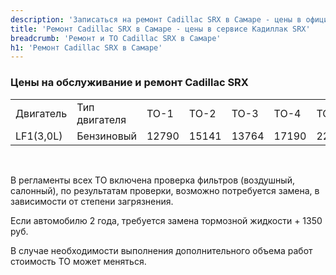 ```yaml
---
description: 'Записаться на ремонт Cadillac SRX в Самаре - цены в официальном сервисе Кадиллак SRX'
title: 'Ремонт Cadillac SRX в Самаре - цены в сервисе Кадиллак SRX'
breadcrumb: 'Ремонт и ТО Cadillac SRX в Самаре'
h1: 'Ремонт Cadillac SRX в Самаре'
---
```

<h3>Цены на обслуживание и ремонт Cadillac SRX</h3>
<p>
</p>
<table>
<tbody>
<tr>
	<td>
		Двигатель
	</td>
	<td>
		Тип двигателя
	</td>
	<td>
		ТО-1
	</td>
	<td>
		ТО-2
	</td>
	<td>
		ТО-3
	</td>
	<td>
		ТО-4
	</td>
	<td>
		ТО-5
	</td>
	<td>
		ТО-6&nbsp;
	</td>
	<td>
		ТО-7
	</td>
	<td>
		ТО-8
	</td>
	<td>
		ТО-9&nbsp;
	</td>
</tr>
<tr>
	<td>
		LF1(3,0L)
	</td>
	<td>
		Бензиновый
	</td>
	<td>
		12790
	</td>
	<td>
		15141
	</td>
	<td>
		13764
	</td>
	<td>
		17190
	</td>
	<td>
		22631
	</td>
	<td>
		18230
	</td>
	<td>
		12790
	</td>
	<td>
		17190
	</td>
	<td>
		13784
	</td>
</tr>
</tbody>
</table>
<p>
	&nbsp;
</p>
<p>
	В регламенты всех ТО включена проверка фильтров (воздушный, салонный), по результатам проверки, возможно потребуется замена, в зависимости от степени загрязнения.
</p>
<p>
	Если автомобилю 2 года, требуется замена тормозной жидкости + 1350 руб.
</p>
<p>
	В случае необходимости выполнения дополнительного объема работ стоимость ТО может меняться.
</p>